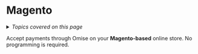 ---
---

# Magento

<details>
  <summary><em>Topics covered on this page</em></summary>

- [Supported versions](#supported-versions)
- [Supported payment methods](#supported-payment-methods)
- [Installation](#installation)
- [Configuration](#configuration)
  - [Enabling 3DS](#enabling-3ds)
- [Upgrading to the new secure form](#upgrading-to-the-new-secure-form)
- [Enabling the secure form for payments](#enabling-the-secure-form-for-payments)
- [Customization](#customization)
- [Support](#support)

</details>

Accept payments through Omise on your **Magento-based** online store. No programming is required.
